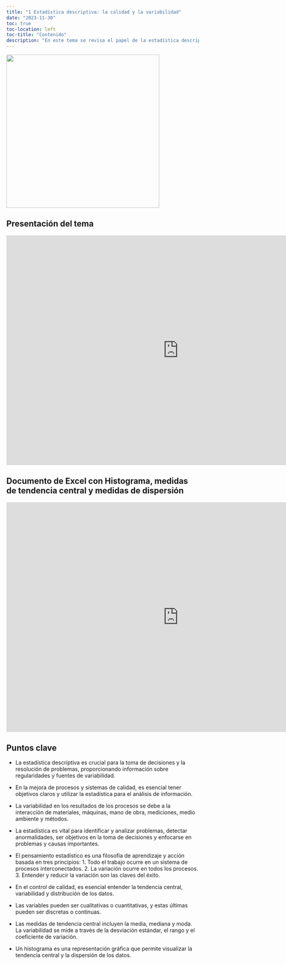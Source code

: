 ```yaml
---
title: "1 Estadística descriptiva: la calidad y la variabilidad"
date: "2023-11-30"
toc: true
toc-location: left
toc-title: "Contenido"
description: "En este tema se revisa el papel de la estadística descriptiva en el control de calidad, medidas de tendencia central y de dispersión, así como la visualización con histogramas de la distribución de un conjunto de datos."
---
```


![](img.jpg){fig-align="center" width="400"}

## Presentación del tema

```{=html}
<iframe src="https://onedrive.live.com/embed?resid=74BC3EDBA3FC8DAF%2114748&authkey=!AHQYb1NXoDyt49c&em=2" width="900" height="600" frameborder="0" scrolling="no"></iframe>
```
## Documento de Excel con Histograma, medidas de tendencia central y medidas de dispersión

```{=html}
<iframe src="https://onedrive.live.com/embed?resid=74BC3EDBA3FC8DAF%2114735&authkey=!AI3PdIi2foDtJ-8&em=2" width="900" height="600" frameborder="0" scrolling="no"></iframe>
```
## Puntos clave

-   La estadística descriptiva es crucial para la toma de decisiones y la resolución de problemas, proporcionando información sobre regularidades y fuentes de variabilidad.

-   En la mejora de procesos y sistemas de calidad, es esencial tener objetivos claros y utilizar la estadística para el análisis de información.

-   La variabilidad en los resultados de los procesos se debe a la interacción de materiales, máquinas, mano de obra, mediciones, medio ambiente y métodos.

-   La estadística es vital para identificar y analizar problemas, detectar anormalidades, ser objetivos en la toma de decisiones y enfocarse en problemas y causas importantes.

-   El pensamiento estadístico es una filosofía de aprendizaje y acción basada en tres principios: 1. Todo el trabajo ocurre en un sistema de procesos interconectados. 2. La variación ocurre en todos los procesos. 3. Entender y reducir la variación son las claves del éxito.

-   En el control de calidad, es esencial entender la tendencia central, variabilidad y distribución de los datos.

-   Las variables pueden ser cualitativas o cuantitativas, y estas últimas pueden ser discretas o continuas.

-   Las medidas de tendencia central incluyen la media, mediana y moda. La variabilidad se mide a través de la desviación estándar, el rango y el coeficiente de variación.

-   Un histograma es una representación gráfica que permite visualizar la tendencia central y la dispersión de los datos.
